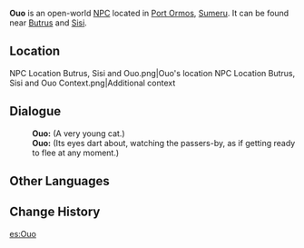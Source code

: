 {{Character Infobox
|type             = Open-World NPC
|group            = Cat NPCs
|image            = NPC Ouo.png
|region           = Sumeru
|location         = Sumeru
|affiliation      = 
|title            = 

|ancestry         = <!-- Clan/family -->
|father           = 
|mother           = 
|spouse           = 
|sibling          = 
|child            = 
|relative         = 

|voiceEN          = 
|voiceCN          = 
|voiceJP          = 
}}
'''Ouo''' is an open-world [[NPC]] located in [[Port Ormos]], [[Sumeru]]. It can be found near [[Butrus]] and [[Sisi (Cat)|Sisi]].

==Location==
<gallery>
NPC Location Butrus, Sisi and Ouo.png|Ouo's location
NPC Location Butrus, Sisi and Ouo Context.png|Additional context
</gallery>
<!--
==Profile==
''(To be added.)''

===Appearance===
''(To be added.)''

==Quests and Events==
{{Quests and Events}}
-->
==Dialogue==
{{Dialogue Start}}
:'''Ouo:''' (A very young cat.)
:'''Ouo:''' (Its eyes dart about, watching the passers-by, as if getting ready to flee at any moment.)
{{Dialogue End}}
<!--
==Event Dialogue==
===Event Name===
{{Dialogue Start}}
:'''{{subst:PAGENAME}}:'''
{{Dialogue End}}

==Trivia==
* 
-->
==Other Languages==
{{Other Languages
|default_hidden = 1
|en      = Ouo
|zhs     = 欧欧
|zhs_rm  = Ōu'ōu
|zht     = 歐歐
|zht_rm  = Ōu'ōu
|ja      = オオ
|ja_rm   = Oo
|ko      = 오우오
|es      = Ouo
|fr      = Ouo
|ru      = Уву
|th      = Ouo
|vi      = Ouo
|de      = Ouo
|id      = Ouo
|pt      = Ouo
|tr      = Ouo
|it      = Ouo
}}

==Change History==
{{Change History|3.0}}
<!--
==References==
{{Reflist}}
-->

[[es:Ouo]]